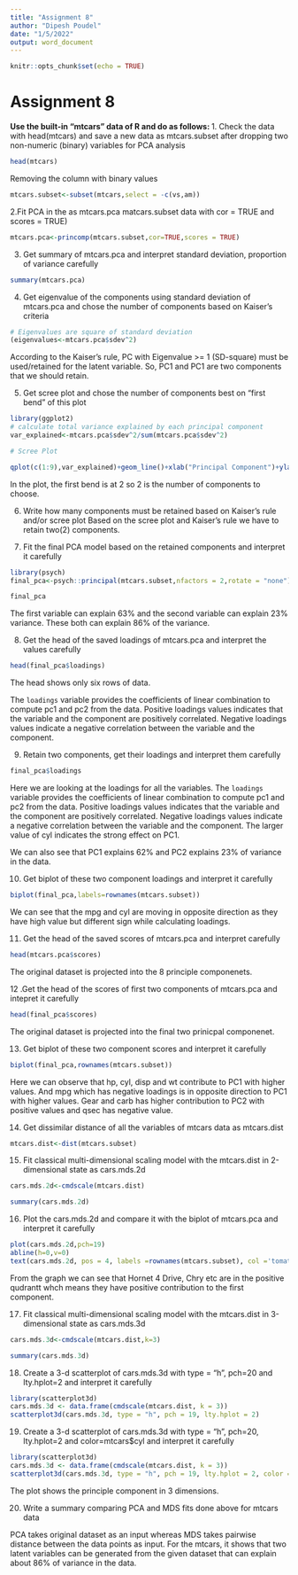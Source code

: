 ```yaml
---
title: "Assignment 8"
author: "Dipesh Poudel"
date: "1/5/2022"
output: word_document
---
```


```r
knitr::opts_chunk$set(echo = TRUE)
```

# Assignment 8

**Use the built-in “mtcars” data of R and do as follows: **
1. Check the data with head(mtcars) and save a new data as mtcars.subset after dropping two non-numeric (binary) variables for PCA analysis 
```r
head(mtcars)
```


Removing the column with binary values

```r
mtcars.subset<-subset(mtcars,select = -c(vs,am))
```

2.Fit PCA in the as mtcars.pca matcars.subset data with cor = TRUE and scores = TRUE) 

```r
mtcars.pca<-princomp(mtcars.subset,cor=TRUE,scores = TRUE)
```
3. Get summary of mtcars.pca and interpret standard deviation, proportion of variance carefully 

```r
summary(mtcars.pca)
```
4. Get eigenvalue of the components using standard deviation of mtcars.pca and chose the number of components based on Kaiser’s criteria 
```r
# Eigenvalues are square of standard deviation
(eigenvalues<-mtcars.pca$sdev^2)
```
According to the Kaiser’s rule, PC with Eigenvalue >= 1 (SD-square)
must be used/retained for the latent variable. So, PC1 and PC1 are two components that we should retain.

5. Get scree plot and chose the number of components best on “first bend” of this plot 

```r
library(ggplot2)
# calculate total variance explained by each principal component
var_explained<-mtcars.pca$sdev^2/sum(mtcars.pca$sdev^2)

# Scree Plot

qplot(c(1:9),var_explained)+geom_line()+xlab("Principal Component")+ylab("Variance Explained")+ggtitle("Scree Plot")+ylim(0,1)
```

In the plot, the first bend is at 2 so 2 is the number of components to choose.

6. Write how many components must be retained based on Kaiser’s rule and/or scree plot 
Based on the scree plot and Kaiser's rule we have to retain two(2) components.

7. Fit the final PCA model based on the retained components and interpret it carefully 
```r
library(psych)
final_pca<-psych::principal(mtcars.subset,nfactors = 2,rotate = "none")
```

```r
final_pca
```

The first variable can explain 63% and the second variable can explain 23% variance. These both can explain 86% of the variance. 

8. Get the head of the saved loadings of mtcars.pca and interpret the values carefully 

```r
head(final_pca$loadings)
```
The head shows only six rows of data. 

The `loadings` variable provides the coefficients of linear combination to compute pc1 and pc2 from the data. Positive loadings values indicates that the variable and the component are positively correlated. Negative loadings values indicate a negative correlation between the variable and the component.

9. Retain two components, get their loadings and interpret them carefully 

```r
final_pca$loadings
```
Here we are looking at the loadings for all the variables.
The `loadings` variable provides the coefficients of linear combination to compute pc1 and pc2 from the data. Positive loadings values indicates that the variable and the component are positively correlated. Negative loadings values indicate a negative correlation between the variable and the component. The larger value of cyl indicates the strong effect on PC1.

We can also see that PC1 explains 62% and PC2 explains 23% of variance in the data.

10. Get biplot of these two component loadings and interpret it carefully 

```r
biplot(final_pca,labels=rownames(mtcars.subset))
```

We can see that the mpg and cyl are moving in opposite direction as they have high value but different sign while calculating loadings.

11. Get the head of the saved scores of mtcars.pca and interpret carefully 
```r
head(mtcars.pca$scores)
```
The original dataset is projected into the 8 principle componenets.

12 .Get the head of the scores of first two components of mtcars.pca and intepret it carefully 
```r
head(final_pca$scores)
```
The original dataset is projected into the final two prinicpal componenet.

13. Get biplot of these two component scores and interpret it carefully 
```r
biplot(final_pca,rownames(mtcars.subset))
```

Here we can observe that hp, cyl, disp and wt contribute to PC1 with higher values. And mpg which has negative loadings is in opposite direction to PC1 with higher values. Gear and carb has higher contribution to PC2 with positive values and qsec has negative value.

14. Get dissimilar distance of all the variables of mtcars data as mtcars.dist 
```r
mtcars.dist<-dist(mtcars.subset)
```

15. Fit classical multi-dimensional scaling model with the mtcars.dist in 2-dimensional state as cars.mds.2d 

```r
cars.mds.2d<-cmdscale(mtcars.dist)
```

```r
summary(cars.mds.2d)
```

16. Plot the cars.mds.2d and compare it with the biplot of mtcars.pca and interpret it carefully 
```r
plot(cars.mds.2d,pch=19)
abline(h=0,v=0)
text(cars.mds.2d, pos = 4, labels =rownames(mtcars.subset), col ='tomato')
```

From the graph we can see that Hornet 4 Drive, Chry etc are in the positive qudrantt whch means they have positive contribution to the first component.

17. Fit classical multi-dimensional scaling model with the mtcars.dist in 3-dimensional state as cars.mds.3d 

```r
cars.mds.3d<-cmdscale(mtcars.dist,k=3)
```

```r
summary(cars.mds.3d)
```


18. Create a 3-d scatterplot of cars.mds.3d with type = “h”, pch=20 and lty.hplot=2 and interpret it carefully 

```r
library(scatterplot3d)
cars.mds.3d <- data.frame(cmdscale(mtcars.dist, k = 3))
scatterplot3d(cars.mds.3d, type = "h", pch = 19, lty.hplot = 2)
```

19. Create a 3-d scatterplot of cars.mds.3d with type = “h”, pch=20, lty.hplot=2 and color=mtcars$cyl and interpret it carefully 
```r
library(scatterplot3d)
cars.mds.3d <- data.frame(cmdscale(mtcars.dist, k = 3))
scatterplot3d(cars.mds.3d, type = "h", pch = 19, lty.hplot = 2, color = mtcars$cyl)
```

The plot shows the principle component in 3 dimensions.

20. Write a summary comparing PCA and MDS fits done above for mtcars data

PCA takes original dataset as an input whereas MDS takes pairwise distance between the data points as input. 
For the mtcars, it shows that two latent variables can be generated from the given dataset that can explain about 86% of variance in the data.